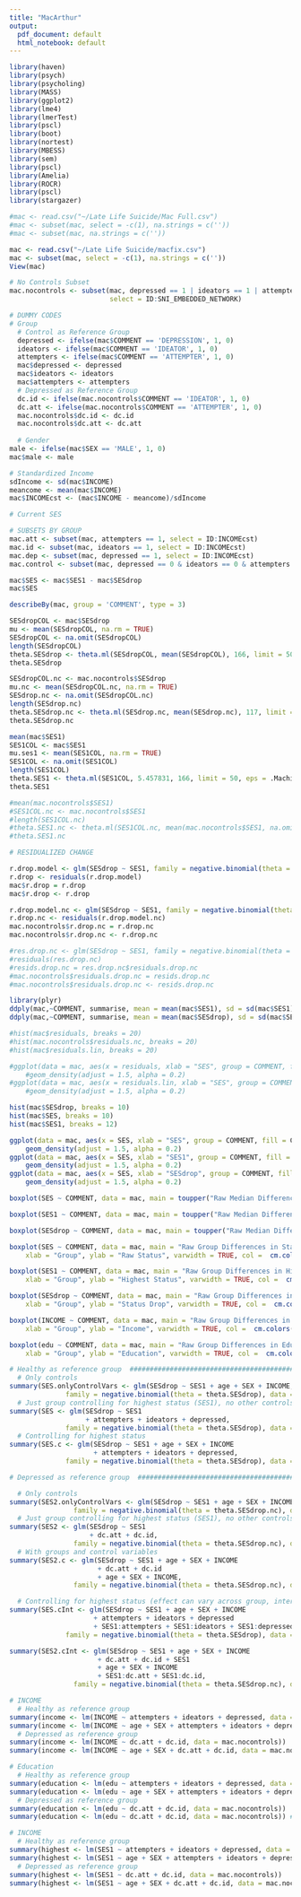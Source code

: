 ```yaml
---
title: "MacArthur"
output:
  pdf_document: default
  html_notebook: default
---
```


```r
library(haven)
library(psych)
library(psycholing)
library(MASS)
library(ggplot2)
library(lme4)
library(lmerTest)
library(pscl)
library(boot)
library(nortest)
library(MBESS)
library(sem)
library(pscl)
library(Amelia)
library(ROCR)
library(pscl)
library(stargazer)

#mac <- read.csv("~/Late Life Suicide/Mac Full.csv")
#mac <- subset(mac, select = -c(1), na.strings = c(''))
#mac <- subset(mac, na.strings = c(''))

mac <- read.csv("~/Late Life Suicide/macfix.csv")
mac <- subset(mac, select = -c(1), na.strings = c(''))
View(mac)

```


```r

# No Controls Subset
mac.nocontrols <- subset(mac, depressed == 1 | ideators == 1 | attempters == 1, 
                         select = ID:SNI_EMBEDDED_NETWORK)

# DUMMY CODES
# Group
  # Control as Reference Group
  depressed <- ifelse(mac$COMMENT == 'DEPRESSION', 1, 0)
  ideators <- ifelse(mac$COMMENT == 'IDEATOR', 1, 0)
  attempters <- ifelse(mac$COMMENT == 'ATTEMPTER', 1, 0)
  mac$depressed <- depressed
  mac$ideators <- ideators
  mac$attempters <- attempters
  # Depressed as Reference Group
  dc.id <- ifelse(mac.nocontrols$COMMENT == 'IDEATOR', 1, 0)
  dc.att <- ifelse(mac.nocontrols$COMMENT == 'ATTEMPTER', 1, 0)
  mac.nocontrols$dc.id <- dc.id
  mac.nocontrols$dc.att <- dc.att
  
  # Gender
male <- ifelse(mac$SEX == 'MALE', 1, 0)
mac$male <- male

# Standardized Income
sdIncome <- sd(mac$INCOME)
meancome <- mean(mac$INCOME)
mac$INCOMEcst <- (mac$INCOME - meancome)/sdIncome

# Current SES

# SUBSETS BY GROUP
mac.att <- subset(mac, attempters == 1, select = ID:INCOMEcst)
mac.id <- subset(mac, ideators == 1, select = ID:INCOMEcst)
mac.dep <- subset(mac, depressed == 1, select = ID:INCOMEcst)
mac.control <- subset(mac, depressed == 0 & ideators == 0 & attempters == 0, select = ID:INCOMEcst)

mac$SES <- mac$SES1 - mac$SESdrop
mac$SES

describeBy(mac, group = 'COMMENT', type = 3)

```


```r

SESdropCOL <- mac$SESdrop
mu <- mean(SESdropCOL, na.rm = TRUE)
SESdropCOL <- na.omit(SESdropCOL)
length(SESdropCOL)
theta.SESdrop <- theta.ml(SESdropCOL, mean(SESdropCOL), 166, limit = 50, eps = .Machine$double.eps^.25, trace = FALSE)  
theta.SESdrop

SESdropCOL.nc <- mac.nocontrols$SESdrop
mu.nc <- mean(SESdropCOL.nc, na.rm = TRUE)
SESdrop.nc <- na.omit(SESdropCOL.nc)
length(SESdrop.nc)
theta.SESdrop.nc <- theta.ml(SESdrop.nc, mean(SESdrop.nc), 117, limit = 50, eps = .Machine$double.eps^.25, trace = FALSE)  
theta.SESdrop.nc

mean(mac$SES1)
SES1COL <- mac$SES1
mu.ses1 <- mean(SES1COL, na.rm = TRUE)
SES1COL <- na.omit(SES1COL)
length(SES1COL)
theta.SES1 <- theta.ml(SES1COL, 5.457831, 166, limit = 50, eps = .Machine$double.eps^.25, trace = FALSE)  
theta.SES1

#mean(mac.nocontrols$SES1)
#SES1COL.nc <- mac.nocontrols$SES1
#length(SES1COL.nc)
#theta.SES1.nc <- theta.ml(SES1COL.nc, mean(mac.nocontrols$SES1, na.omit), 117, limit = 100, eps = .Machine$double.eps^.25, trace = FALSE)  
#theta.SES1.nc

```

```r

# RESIDUALIZED CHANGE

r.drop.model <- glm(SESdrop ~ SES1, family = negative.binomial(theta = theta.SESdrop), data = mac)
r.drop <- residuals(r.drop.model)
mac$r.drop = r.drop
mac$r.drop <- r.drop

r.drop.model.nc <- glm(SESdrop ~ SES1, family = negative.binomial(theta = theta.SESdrop.nc), data = mac.nocontrols)
r.drop.nc <- residuals(r.drop.model.nc)
mac.nocontrols$r.drop.nc = r.drop.nc
mac.nocontrols$r.drop.nc <- r.drop.nc

#res.drop.nc <- glm(SESdrop ~ SES1, family = negative.binomial(theta = theta.SESdrop.nc), data = mac.nocontrols)
#residuals(res.drop.nc)
#resids.drop.nc = res.drop.nc$residuals.drop.nc
#mac.nocontrols$residuals.drop.nc = resids.drop.nc
#mac.nocontrols$residuals.drop.nc <- resids.drop.nc

```

```r

library(plyr)
ddply(mac,~COMMENT, summarise, mean = mean(mac$SES1), sd = sd(mac$SES1)) 
ddply(mac,~COMMENT, summarise, mean = mean(mac$SESdrop), sd = sd(mac$SESdrop)) 

#hist(mac$residuals, breaks = 20)
#hist(mac.nocontrols$residuals.nc, breaks = 20)
#hist(mac$residuals.lin, breaks = 20)

#ggplot(data = mac, aes(x = residuals, xlab = "SES", group = COMMENT, fill = COMMENT)) + 
    #geom_density(adjust = 1.5, alpha = 0.2)
#ggplot(data = mac, aes(x = residuals.lin, xlab = "SES", group = COMMENT, fill = COMMENT)) + 
    #geom_density(adjust = 1.5, alpha = 0.2)

hist(mac$SESdrop, breaks = 10)
hist(mac$SES, breaks = 10)
hist(mac$SES1, breaks = 12)

ggplot(data = mac, aes(x = SES, xlab = "SES", group = COMMENT, fill = COMMENT)) + 
    geom_density(adjust = 1.5, alpha = 0.2)
ggplot(data = mac, aes(x = SES, xlab = "SES1", group = COMMENT, fill = COMMENT)) + 
    geom_density(adjust = 1.5, alpha = 0.2)
ggplot(data = mac, aes(x = SES, xlab = "SESdrop", group = COMMENT, fill = COMMENT)) + 
    geom_density(adjust = 1.5, alpha = 0.2)

boxplot(SES ~ COMMENT, data = mac, main = toupper("Raw Median Differences Status"), font.main = 3, cex.main = 1.2, col = c("palevioletred4", "paleturquoise2", "seashell", "plum"), xlab = "Group", ylab = "Status", font.lab = 3, notch = TRUE, range = 0)

boxplot(SES1 ~ COMMENT, data = mac, main = toupper("Raw Median Differences in Highest Status"), font.main = 3, cex.main = 1.2, col = c("palevioletred4", "paleturquoise2", "seashell", "plum"), xlab = "Group", ylab = "Highest Status", font.lab = 3, notch = TRUE, range = 0)

boxplot(SESdrop ~ COMMENT, data = mac, main = toupper("Raw Median Differences in Highest Status"), font.main = 3, cex.main = 1.2, col = c("palevioletred4", "paleturquoise2", "seashell", "plum"), xlab = "Group", ylab = "Status Drop", font.lab = 3, notch = TRUE, range = 0)

boxplot(SES ~ COMMENT, data = mac, main = "Raw Group Differences in Status", 
  	xlab = "Group", ylab = "Raw Status", varwidth = TRUE, col =  cm.colors(3))

boxplot(SES1 ~ COMMENT, data = mac, main = "Raw Group Differences in Highest Status", 
  	xlab = "Group", ylab = "Highest Status", varwidth = TRUE, col =  cm.colors(3))

boxplot(SESdrop ~ COMMENT, data = mac, main = "Raw Group Differences in Status Drop", 
  	xlab = "Group", ylab = "Status Drop", varwidth = TRUE, col =  cm.colors(3))

boxplot(INCOME ~ COMMENT, data = mac, main = "Raw Group Differences in Income", 
  	xlab = "Group", ylab = "Income", varwidth = TRUE, col =  cm.colors(3))

boxplot(edu ~ COMMENT, data = mac, main = "Raw Group Differences in Education", 
  	xlab = "Group", ylab = "Education", varwidth = TRUE, col =  cm.colors(3))

```

```r

# Healthy as reference group  ############################################################################################################
  # Only controls
summary(SES.onlyControlVars <- glm(SESdrop ~ SES1 + age + SEX + INCOME, 
              family = negative.binomial(theta = theta.SESdrop), data = mac))
  # Just group controlling for highest status (SES1), no other controls
summary(SES <- glm(SESdrop ~ SES1 
                   + attempters + ideators + depressed,
              family = negative.binomial(theta = theta.SESdrop), data = mac))
  # Controlling for highest status
summary(SES.c <- glm(SESdrop ~ SES1 + age + SEX + INCOME 
                     + attempters + ideators + depressed, 
              family = negative.binomial(theta = theta.SESdrop), data = mac))

# Depressed as reference group  ##########################################################################################################

  # Only controls
summary(SES2.onlyControlVars <- glm(SESdrop ~ SES1 + age + SEX + INCOME, 
                family = negative.binomial(theta = theta.SESdrop.nc), data = mac.nocontrols))
  # Just group controlling for highest status (SES1), no other controls
summary(SES2 <- glm(SESdrop ~ SES1 
                    + dc.att + dc.id, 
                family = negative.binomial(theta = theta.SESdrop.nc), data = mac.nocontrols))
  # With groups and control variables
summary(SES2.c <- glm(SESdrop ~ SES1 + age + SEX + INCOME
                      + dc.att + dc.id 
                      + age + SEX + INCOME, 
                family = negative.binomial(theta = theta.SESdrop.nc), data = mac.nocontrols))

```

```r

  # Controlling for highest status (effect can vary across group, interaction) age sex income control
summary(SES.cInt <- glm(SESdrop ~ SES1 + age + SEX + INCOME 
                     + attempters + ideators + depressed 
                     + SES1:attempters + SES1:ideators + SES1:depressed, 
              family = negative.binomial(theta = theta.SESdrop), data = mac))

summary(SES2.cInt <- glm(SESdrop ~ SES1 + age + SEX + INCOME
                      + dc.att + dc.id + SES1 
                      + age + SEX + INCOME
                      + SES1:dc.att + SES1:dc.id, 
                family = negative.binomial(theta = theta.SESdrop.nc), data = mac.nocontrols))

```


```r

# INCOME
  # Healthy as reference group
summary(income <- lm(INCOME ~ attempters + ideators + depressed, data = mac))
summary(income <- lm(INCOME ~ age + SEX + attempters + ideators + depressed, data = mac)) # Control age sex
  # Depressed as reference group
summary(income <- lm(INCOME ~ dc.att + dc.id, data = mac.nocontrols))
summary(income <- lm(INCOME ~ age + SEX + dc.att + dc.id, data = mac.nocontrols)) # Control age sex

# Education 
  # Healthy as reference group
summary(education <- lm(edu ~ attempters + ideators + depressed, data = mac))
summary(education <- lm(edu ~ age + SEX + attempters + ideators + depressed, data = mac)) # Control age sex
  # Depressed as reference group
summary(education <- lm(edu ~ dc.att + dc.id, data = mac.nocontrols))
summary(education <- lm(edu ~ dc.att + dc.id, data = mac.nocontrols)) # Control age sex

```

```r

# INCOME
  # Healthy as reference group
summary(highest <- lm(SES1 ~ attempters + ideators + depressed, data = mac))
summary(highest <- lm(SES1 ~ age + SEX + attempters + ideators + depressed, data = mac)) # Control age sex
  # Depressed as reference group
summary(highest <- lm(SES1 ~ dc.att + dc.id, data = mac.nocontrols))
summary(highest <- lm(SES1 ~ age + SEX + dc.att + dc.id, data = mac.nocontrols)) # Control age sex

```

